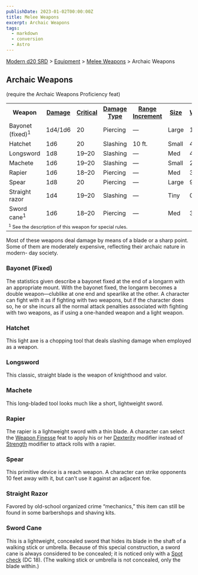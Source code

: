 ```yaml
---
publishDate: 2023-01-02T00:00:00Z
title: Melee Weapons
excerpt: Archaic Weapons
tags:
  - markdown
  - conversion
  - Astro
---
```


[Modern d20 SRD](/#modernD20) > [Equipment](modern-d20-srd-equipment-index) > [Melee Weapons](modern-d20-srd-equipment-weapons-melee) > Archaic Weapons

## Archaic Weapons

(require the Archaic Weapons Proficiency feat)


<table> <tr><th> Weapon</th><th> <a  href="modern-d20-srd-equipment-weapons-melee">Damage</a></th><th> <a  href="modern-d20-srd-equipment-weapons-melee">Critical</a></th><th> <a  href="modern-d20-srd-equipment-weapons-melee">Damage Type</a></th><th> <a  href="modern-d20-srd-equipment-weapons-melee">Range Increment</a></th><th> <a  href="modern-d20-srd-equipment-weapons-melee">Size</a></th><th> <a  href="modern-d20-srd-equipment-weapons-melee">Weight</a></th><th> <a  href="modern-d20-srd-equipment-weapons-melee">Purchase DC</a></th><th> <a  href="modern-d20-srd-equipment-weapons-melee">Restriction </a></th> </tr> <tr><td> Bayonet (fixed)<sup>1</sup></td><td> 1d4/1d6</td><td> 20</td><td> Piercing</td><td> —</td><td> Large</td><td> 1 lb.</td><td> 7</td><td> — </td></tr> <tr><td> Hatchet</td><td> 1d6</td><td> 20</td><td> Slashing</td><td> 10 ft.</td><td> Small</td><td> 4 lb.</td><td> 4</td><td> — </td></tr> <tr><td> Longsword</td><td> 1d8</td><td> 19–20</td><td> Slashing</td><td> —</td><td> Med</td><td> 4 lb.</td><td> 11</td><td> — </td></tr> <tr><td> Machete</td><td> 1d6</td><td> 19–20</td><td> Slashing</td><td> —</td><td> Small</td><td> 2 lb.</td><td> 5</td><td> — </td></tr> <tr><td> Rapier</td><td> 1d6</td><td> 18–20</td><td> Piercing</td><td> —</td><td> Med</td><td> 3 lb.</td><td> 10</td><td> — </td></tr> <tr><td> Spear</td><td> 1d8</td><td> 20</td><td> Piercing</td><td> —</td><td> Large</td><td> 9 lb.</td><td> 6</td><td> — </td></tr> <tr><td> Straight razor</td><td> 1d4</td><td> 19–20</td><td> Slashing</td><td> —</td><td> Tiny</td><td> 0.5 lb.</td><td> 4</td><td> — </td></tr> <tr><td> Sword cane<sup>1</sup></td><td> 1d6</td><td> 18–20</td><td> Piercing</td><td> —</td><td> Med</td><td> 3 lb.</td><td> 9</td><td> — </td></tr> <tr><td colspan="9" style="text-align: left; font-size: .8em;"> <sup>1</sup> See the description of this weapon for special rules. </td></tr> </table>


Most of these weapons deal damage by means of a blade or a sharp point. Some
of them are moderately expensive, reflecting their archaic nature in modern-
day society.

### Bayonet (Fixed)

The statistics given describe a bayonet fixed at the end of a longarm with an
appropriate mount. With the bayonet fixed, the longarm becomes a double
weapon—clublike at one end and spearlike at the other. A character can fight
with it as if fighting with two weapons, but if the character does so, he or
she incurs all the normal attack penalties associated with fighting with two
weapons, as if using a one-handed weapon and a light weapon.

### Hatchet

This light axe is a chopping tool that deals slashing damage when employed as
a weapon.

### Longsword

This classic, straight blade is the weapon of knighthood and valor.

### Machete

This long-bladed tool looks much like a short, lightweight sword.

### Rapier

The rapier is a lightweight sword with a thin blade. A character can select
the [Weapon Finesse](modern-d20-srd-feats-weapon-finesse) feat to apply his or
her [Dexterity](modern-d20-srd-basics-ability-scores) modifier instead of
[Strength](modern-d20-srd-basics-ability-scores) modifier to attack rolls with
a rapier.

### Spear

This primitive device is a reach weapon. A character can strike opponents 10
feet away with it, but can’t use it against an adjacent foe.

### Straight Razor

Favored by old-school organized crime “mechanics,” this item can still be
found in some barbershops and shaving kits.

### Sword Cane

This is a lightweight, concealed sword that hides its blade in the shaft of a
walking stick or umbrella. Because of this special construction, a sword cane
is always considered to be concealed; it is noticed only with a
[Spot](modern-d20-srd-skills-spot) [check](modern-d20-srd-skills-skill-basics-php#skill-check-index) (DC 18). (The walking stick or umbrella is not
concealed, only the blade within.)

